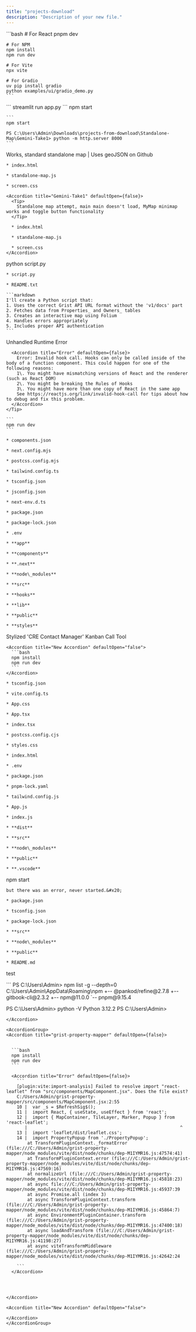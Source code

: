 ```yaml
---
title: "projects-download"
description: "Description of your new file."
---
```


<Tabs>
  <Tab title="React">
    ```bash
    # For React
    pnpm dev

    # For NPM
    npm install
    npm run dev

    # For Vite
    npx vite

    # For Gradio
    uv pip install gradio
    python examples/ui/gradio_demo.py
    ```
  </Tab>

  <Tab title="Streamlit">
    ```
    streamlit run app.py
    ```
  </Tab>

  <Tab title="GPT">
    npm start

    ```
    npm start

    PS C:\Users\Admin\Downloads\projects-from-download\Standalone-Map\Gemini-Take1> python -m http.server 8000
    ```
  </Tab>
</Tabs>

<AccordionGroup>
  <Accordion title="Standalone-Map" defaultOpen={false}>
    <Tip>
      Works, standard standalone map  |  Uses geoJSON on Github
    </Tip>

    * index.html

    * standalone-map.js

    * screen.css

    <Accordion title="Gemini-Take1" defaultOpen={false}>
      <Tip>
        Standalone map attempt, main main doesn't load, MyMap minimap works and toggle button functionality
      </Tip>

      * index.html

      * standalone-map.js

      * screen.css
    </Accordion>
  </Accordion>

  <Accordion title="Map-html-Grist" defaultOpen={false}>
    <Tip>
      python script.py
    </Tip>

    * script.py

    * README.txt

    ```markdown
    I'll create a Python script that:
    1. Uses the correct Grist API URL format without the 'v1/docs' part
    2. Fetches data from Properties_ and Owners_ tables
    3. Creates an interactive map using Folium
    4. Handles errors appropriately
    5. Includes proper API authentication
    ```
  </Accordion>

  <Accordion title="grist-map-app" defaultOpen={false}>
    <Tip>
      Unhandled Runtime Error

      <Accordion title="Error" defaultOpen={false}>
        Error: Invalid hook call. Hooks can only be called inside of the body of a function component. This could happen for one of the following reasons:
        1\. You might have mismatching versions of React and the renderer (such as React DOM)
        2\. You might be breaking the Rules of Hooks
        3\. You might have more than one copy of React in the same app
        See https://reactjs.org/link/invalid-hook-call for tips about how to debug and fix this problem.
      </Accordion>
    </Tip>

    ```
    npm run dev
    ```

    * components.json

    * next.config.mjs

    * postcss.config.mjs

    * tailwind.config.ts

    * tsconfig.json

    * jsconfig.json

    * next-env.d.ts

    * package.json

    * package-lock.json

    * .env

    * **app**

    * **components**

    * **.next**

    * **node\_modules**

    * **src**

    * **hooks**

    * **lib**

    * **public**

    * **styles**
  </Accordion>

  <Accordion title="sandbox" defaultOpen={false}>
    <Tip>
      Stylized 'CRE Contact Manager' Kanban Call Tool
    </Tip>

    <Accordion title="New Accordion" defaultOpen="false">
      ```bash
      npm install
      npm run dev
      ```
    </Accordion>

    * tsconfig.json

    * vite.config.ts

    * App.css

    * App.tsx

    * index.tsx

    * postcss.config.cjs

    * styles.css

    * index.html

    * .env

    * package.json

    * pnpm-lock.yaml

    * tailwind.config.js

    * App.js

    * index.js

    * **dist**

    * **src**

    * **node\_modules**

    * **public**

    * **.vscode**
  </Accordion>

  <Accordion title="deepseek-calling-tool" defaultOpen={false}>
    npm start

    but there was an error, never started.&#x20;

    * package.json

    * tsconfig.json

    * package-lock.json

    * **src**

    * **node\_modules**

    * **public**

    * README.md
  </Accordion>
</AccordionGroup>

test

<Accordion title="Terminal" defaultOpen={false}>
  ```
  PS C:\Users\Admin> npm list -g --depth=0
  C:\Users\Admin\AppData\Roaming\npm
  +-- @pankod/refine@2.7.8
  +-- gitbook-cli@2.3.2
  +-- npm@11.0.0
  `-- pnpm@9.15.4

  PS C:\Users\Admin> python -V
  Python 3.12.2
  PS C:\Users\Admin>
  ```
</Accordion>

<AccordionGroup>
  <Accordion title="grist-property-mapper" defaultOpen={false}>


    ```bash
    npm install
    npm run dev
    ```

    <Accordion title="Error" defaultOpen={false}>
      ```
      [plugin:vite:import-analysis] Failed to resolve import "react-leaflet" from "src/components/MapComponent.jsx". Does the file exist?
      C:/Users/Admin/grist-property-mapper/src/components/MapComponent.jsx:2:55
      10 |  var _s = $RefreshSig$();
      11 |  import React, { useState, useEffect } from 'react';
      12 |  import { MapContainer, TileLayer, Marker, Popup } from 'react-leaflet';
         |                                                          ^
      13 |  import 'leaflet/dist/leaflet.css';
      14 |  import PropertyPopup from './PropertyPopup';
          at TransformPluginContext._formatError (file:///C:/Users/Admin/grist-property-mapper/node_modules/vite/dist/node/chunks/dep-M1IYMR16.js:47574:41)
          at TransformPluginContext.error (file:///C:/Users/Admin/grist-property-mapper/node_modules/vite/dist/node/chunks/dep-M1IYMR16.js:47569:16)
          at normalizeUrl (file:///C:/Users/Admin/grist-property-mapper/node_modules/vite/dist/node/chunks/dep-M1IYMR16.js:45818:23)
          at async file:///C:/Users/Admin/grist-property-mapper/node_modules/vite/dist/node/chunks/dep-M1IYMR16.js:45937:39
          at async Promise.all (index 3)
          at async TransformPluginContext.transform (file:///C:/Users/Admin/grist-property-mapper/node_modules/vite/dist/node/chunks/dep-M1IYMR16.js:45864:7)
          at async EnvironmentPluginContainer.transform (file:///C:/Users/Admin/grist-property-mapper/node_modules/vite/dist/node/chunks/dep-M1IYMR16.js:47400:18)
          at async loadAndTransform (file:///C:/Users/Admin/grist-property-mapper/node_modules/vite/dist/node/chunks/dep-M1IYMR16.js:41198:27)
          at async viteTransformMiddleware (file:///C:/Users/Admin/grist-property-mapper/node_modules/vite/dist/node/chunks/dep-M1IYMR16.js:42642:24

      ```
    </Accordion>




  </Accordion>

  <Accordion title="New Accordion" defaultOpen="false">

  </Accordion>
</AccordionGroup>